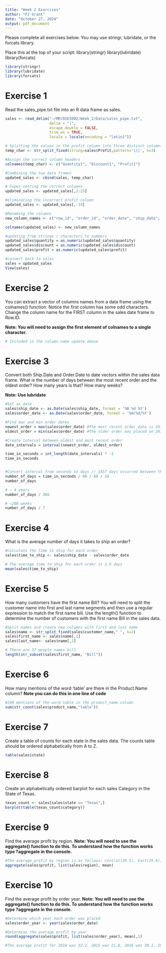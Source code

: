 ```yaml
---
title: "Week 2 Exercises"
author: "PJ Grant"
date: "October 27, 2024"
output: pdf_document
---
```


Please complete all exercises below. You may use stringr, lubridate, or the forcats library. 

Place this at the top of your script:
library(stringr)
library(lubridate)
library(forcats)

```r
library(stringr)
library(lubridate)
library(forcats)
```



# Exercise 1
Read the sales_pipe.txt file into an R data frame as sales. 

```r
sales <- read_delim("~/MM/DSE5002/Week_2/Data/sales_pipe.txt", 
                    delim = "|", 
                    escape_double = FALSE, 
                    trim_ws = TRUE, 
                    locale = locale(encoding = "latin1"))

# Splitting the values in the profit column into three distinct columns
temp_char <- str_split_fixed(string=sales$Profit,pattern='\\|', n=3)

#Assign the correct column headers
colnames(temp_char) <- c("Quantity1", "Discount1", "Profit1")

#Combining the two data frames
updated_sales <- cbind(sales, temp_char)   

# Super setting the correct columns
updated_sales <- updated_sales[,2:23]

#eliminating the incorrect profit column
updated_sales <- updated_sales[,-19]

#Renaming the columns
new_column_names <- c("row_id", "order_id", "order_date", "ship_date", "ship_mode", "customer_id", "customer_name", "segment", "country", "city", "state", "postal_code", "region", "product_id", "category", "sub_category", "product_name", "sales", "quantity", "discount", "profit")

colnames(updated_sales) <- new_column_names

#updating from strings / characters to numbers
updated_sales$quantity = as.numeric(updated_sales$quantity)
updated_sales$discount = as.numeric(updated_sales$discount)
updated_sales$profit = as.numeric(updated_sales$profit)

#convert back to sales
sales = updated_sales
View(sales)

```

# Exercise 2
You can extract a vector of columns names from a data frame using the colnames() function. Notice the first column has some odd characters. Change the column name for the FIRST column in the sales date frame to Row.ID. 

**Note: You will need to assign the first element of colnames to a single character.**

```r
# Included in the column name update above
```

# Exercise 3
Convert both Ship.Date and Order.Date to date vectors within the sales data frame. What is the number of days between the most recent order and the oldest order?
How many years is that?
How many weeks?

**Note: Use lubridate**

```r
#Set as date
sales$ship_date <- as.Date(sales$ship_date, format = '%B %d %Y')
sales$order_date <- as.Date(sales$order_date, format = '%m/%d/%Y')

#Find max and min order dates
newest_order = max(sales$order_date) #The most recent order date is 2017-12-30
oldest_order = min(sales$order_date) #The older order was placed on 2014-01-03

#Create interval between oldest and most recent order
date_intervals = interval(newest_order, oldest_order)

time_in_seconds = int_length(date_intervals) * -1
time_in_seconds


#Convert interval from seconds to days // 1457 days occurred between the oldest and most recent order
number_of_days = time_in_seconds / 60 / 60 / 24
number_of_days

# ~ 4 years
number_of_days / 365

# ~208 weeks
number_of_days / 7

```


# Exercise 4
What is the average number of days it takes to ship an order?

```r
#Calculate the time to ship for each order
sales$time_to_ship <- sales$ship_date - sales$order_date

# The average time to ship for each order is 3.9 days
mean(sales$time_to_ship)

```


# Exercise 5
How many customers have the first name Bill?
You will need to split the customer name into first and last name segments and then use a regular expression to match the first name bill. Use the length() function to determine the number of customers with the first name Bill in the sales data. 

```r
#Split names and create new columns with first and last name
sales$name <- str_split_fixed(sales$customer_name," ", n=2)
sales$first_name <- sales$name[,1]
sales$last_name<- sales$name[,2]

# There are 37 people names bill
length(str_subset(sales$first_name, "Bill"))

```

# Exercise 6
How many mentions of the word 'table' are there in the Product.Name column? 
**Note you can do this in one line of code**

```r
#240 mentions of the word table in the product_name column
sum(str_count(sales$product_name,"table"))
```

# Exercise 7
Create a table of counts for each state in the sales data. The counts table should be ordered alphabetically from A to Z. 

```r
table(sales$state)
```

# Exercise 8
Create an alphabetically ordered barplot for each sales Category in the State of Texas. 

```r
texas_count <- sales[sales$state == "Texas",]
barplot(table(texas_count$category))
```

# Exercise 9
Find the average profit by region.
**Note: You will need to use the aggregate() function to do this. To understand how the function works type ?aggregate in the console.**

```r
#The average profit by region is as follows: Central(20.5), East(29.9), South(11.3), West(32.8) 
aggregate(sales$profit, list(sales$region), mean)
```

# Exercise 10
Find the average profit by order year. 
**Note: You will need to use the aggregate() function to do this. To understand how the function works type ?aggregate in the console.**

```r
#Determine which year each order was placed
sales$order_year <- year(sales$order_date)

#Determine the average profit by year
round(aggregate(sales$profit, list(sales$order_year), mean),1)

#The average profit for 2014 was 32.2, 2015 was 21.6, 2016 was 30.1, 2017 was 21.3 
```


